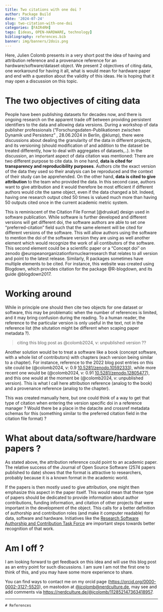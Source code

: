 ```yaml
---
title: Two citations with one doi ?
author: Package Build
date: '2024-07-24'
slug: two-citation-with-one-doi
categories: [FAIR4RH]
tags: [ideas, OPEN-HARDWARE, technology]
bibliography: references.bib
banner: img/banners/2dois.png
---
```


Here, Julien Colomb presents in a very short post the idea of having and attribution reference and a provenance reference for an hardware/software/dataset object.
We present 2 objectives of citing data, one workaround for having it all, what is would mean for hardware paper and end with a question about the validity of this ideas.
He is hoping that it may open a discussion on this topic.

# The two objectives of citing data

People have been publishing datasets for decades now, and there is ongoing research on the apparent trade off between providing persistent identifiers to the data and allowing data versions.
During a workshop of data publisher professionals (“Forschungsdaten-Publikationen zwischen Dynamik und Persistenz” , 28.06.2024 in Berlin, @klump), there were discussions about dealing the granularity of the data in different projects, and its versioning (should modification of and addition to the dataset be treated differently, how to deal with aggregates of datasets,..).
In the discussion, an important aspect of data citation was mentioned: There are two different purpose to cite data.
In one hand, **data is cited for transparency and reproducibility purposes**.
Authors cite the exact version of the data they used so their analysis can be reproduced and the context of their study can be apprehended.
On the other hand, **data is cited to give attribution** to the team who provided the data.
In this second case, authors want to give attribution and it would therefore be most efficient if different authors would cite the same object, even if the data changed a bit.
Indeed, having one research output cited 50 times is valued much more than having 50 outputs cited once in the current academic metric system.

This is reminiscent of the Citation File Format [@druskat] design used in software publication.
While software is further developed and different versions will get different doi, the software authors are able to set one "preferred-citation" field such that the same element will be cited for different versions of the software.
This will allow authors using the software to mention the doi of the software version they are using as well another element which would recognize the work of all contibutors of the software.
This second element could be a scientific paper or a "Concept doi" on zenodo @europeanorganizationfornuclearresearch that relates to all version and point to the latest release.
Similarly, R packages sometimes have multiple elements to be cited.
For instance, this website was created using Blogdown, which provides citation for the package @R-blogdown, and its guide @blogdown2017.

# Working around

While in principle one should then cite two objects for one dataset or software, this may be problematic when the number of references is limited, and it may bring confusion during the reading.
To a human reader, the reference to the particular version is only useful in the text, not in the reference list (the situtation might be different when scaping paper metadata ?).

> citing this blog post as @colomb2024, v: unpublished version ??

Another solution would be to treat a software like a book (concept software, with a whole list of contributors) with chapters (each version being similar to a chapter).
For instance, reference to the 2022 blog post entries on this site could be (@colomb2024, v: 0.9 [10.5281/zenodo.10592333](https://doi.org/10.5281/zenodo.10592333)), while more recent one would be (@colomb2024, v: 0.91 [10.5281/zenodo.12805477](https://doi.org/10.5281/zenodo.12805477)), and this one would at the moment be (@colomb2024, v: unpublished version).
This is what I call here attribution reference (analog to the book) and a provenance reference (analog to the chapter).

This was created manually here, but one could think of a way to get that type of citation when entering the version specific doi in a reference manager ?
Would there be a place in the datacite and crossref metadata schemas for this (something similar to the preferred citation field in the citation file format) ?

# What about data/software/hardware papers ?

As stated above, the attribution reference could point to an academic paper.
The relative success of the Journal of Open Source Software (2574 papers published to date) shows that the format is attractive to researchers, probably because it is a known format in the academic world.

If the papers is then mostly used to give attribution, one might then emphasize this aspect in the paper itself.
This would mean that these type of papers should be dedicated to provide information about author contributions, funding information, and citation of other projects that were important in the development of the object.
This calls for a better definition of authorship and contribution roles (and make it computer readable) for data, software and hardware.
Initiatives like the [Research Software Authorship and Contribution Task Force](https://www.researchsoft.org/tf-authorship-contribution/) are important steps towards better recognition of that work.

# Am I off ?

I am looking forward to get feedback on this idea and will use this blog post as an entry point for such discussions.
I am sure I am not the first one to think of this, and you may have some more experience to share.

You can find ways to contact me on my orcid page (<https://orcid.org/0000-0002-3127-5520>), on mastodon at [\@jcolomb\@nerdculture.de](https://nerdculture.de/@jcolomb), may see and add comments via [https://nerdculture.de/\@jcolomb/112852147363418957](https://nerdculture.de/@jcolomb/112852147363418957){.uri}.

------------------------------------------------------------------------

`# References`
